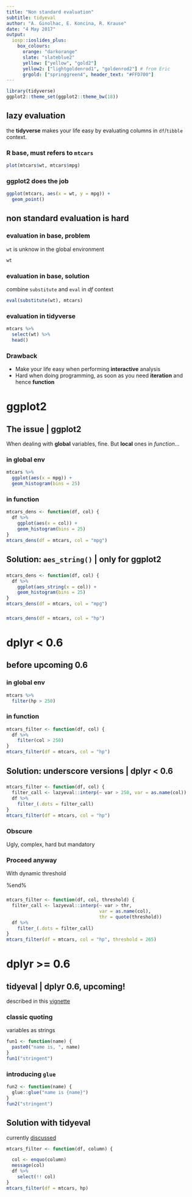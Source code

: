 ```yaml
---
title: "Non standard evaluation"
subtitle: tidyeval
author: "A. Ginolhac, E. Koncina, R. Krause"
date: "4 May 2017"
output:
  iosp::ioslides_plus:
    box_colours:
      orange: "darkorange"
      slate: "slateblue2"
      yellow: ["yellow", "gold2"]
      yellow2: ["lightgoldenrod1", "goldenrod2"] # from Eric
      grgold: ["springgreen4", header_text: "#FFD700"]
---
```


```r
library(tidyverse)
ggplot2::theme_set(ggplot2::theme_bw(18))
```


## lazy evaluation

the **tidyverse** makes your life easy by evaluating columns in `df`/`tibble` context.

### R base, must refers to `mtcars` {.box-6 .stretch}

```r
plot(mtcars$wt, mtcars$mpg)
```

### ggplot2 does the job {.box-6}

```r
ggplot(mtcars, aes(x = wt, y = mpg)) +
  geom_point()
```

## non standard evaluation is hard {.vs2}

### evaluation in base, problem {.box-6 .stretch .build .bg-red .compact-output}

`wt` is unknow in the global environment

```r
wt
```

### evaluation in base, solution {.box-6 .stretch .build .bg-yellow2 .compact-output}

combine `substitute` and `eval` in _df_ context

```r

eval(substitute(wt), mtcars)
```

### evaluation in tidyverse {.box-12 .build .bg-grgold .compact-output}


```r
mtcars %>%
  select(wt) %>%
  head()
```

### Drawback {.box-12 .build .bg-yellow2 }

- Make your life easy when performing **interactive** analysis 
- Hard when doing programming, as soon as you need **iteration** and hence **function**

# ggplot2

## The issue | ggplot2

When dealing with **global** variables, fine. But **local** ones in _function_...

### in global env {.box-6 .bg-cobalt .build}

```r
mtcars %>%
  ggplot(aes(x = mpg)) +
  geom_histogram(bins = 25)
```


### in function {.box-6 .bg-red .build}

```r
mtcars_dens <- function(df, col) {
  df %>%
    ggplot(aes(x = col)) +
    geom_histogram(bins = 25)
}
mtcars_dens(df = mtcars, col = "mpg")
```

## Solution: `aes_string()` | only for ggplot2 {.vs1}

### {.box-12}

```r
mtcars_dens <- function(df, col) {
  df %>%
    ggplot(aes_string(x = col)) +
    geom_histogram(bins = 25)
}
mtcars_dens(df = mtcars, col = "mpg")
```


### {.box-12 .build}

```r
mtcars_dens(df = mtcars, col = "hp")
```


# dplyr < 0.6


## before upcoming 0.6

### in global env {.box-6 .bg-cobalt .build}

```r
mtcars %>%
  filter(hp > 250)
```


### in function {.box-6 .bg-red .build}

```r
mtcars_filter <- function(df, col) {
  df %>%
    filter(col > 250)
}
mtcars_filter(df = mtcars, col = "hp")
```


## Solution: underscore versions | dplyr < 0.6 {.vs2}

### {.box-12}

```r
mtcars_filter <- function(df, col) {
  filter_call <- lazyeval::interp(~ var > 250, var = as.name(col))
  df %>%
    filter_(.dots = filter_call)
}
mtcars_filter(df = mtcars, col = "hp")
```

### Obscure {.box-6 .bg-orange .build}

Ugly, complex, hard but mandatory

### Proceed anyway {.box-6 .bg-orange .build .stretch}

With dynamic threshold

%end%

### {.box-12 .build}

```r
mtcars_filter <- function(df, col, threshold) {
  filter_call <- lazyeval::interp(~ var > thr,
                                  var = as.name(col),
                                  thr = quote(threshold))
  df %>%
    filter_(.dots = filter_call)
}
mtcars_filter(df = mtcars, col = "hp", threshold = 265)
```

# dplyr >= 0.6

## tidyeval | dplyr 0.6, upcoming! {.vs2}

described in this [vignette](http://dplyr.tidyverse.org/articles/programming.html)

### classic quoting {.box-6 .bg-blue .build}

variables as strings

```r
fun1 <- function(name) {
  paste0("name is, ", name)
}
fun1("stringent")
```


### introducing `glue`{} {.box-6 .bg-yellow2 .build .stretch}

```r
fun2 <- function(name) {
  glue::glue("name is {name}")
}
fun2("stringent")
```


## Solution with tidyeval {.vs1 .compact-output}
 
 
currently [discussed](https://github.com/tidyverse/dplyr/issues/2726)

```r
 
mtcars_filter <- function(df, column) {

  col <- enquo(column)
  message(col)
  df %>%
    select(!! col)
}
mtcars_filter(df = mtcars, hp)

```
